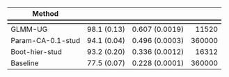 ```{=html}
<table class="table-large">
  <thead>
    <tr>
      <th>Method</th>
      <th style='text-align:center;'><span data-qmd="$\widehat{Cov}$ % (MCSE)"></span></th>
      <th style='text-align:center;'><span data-qmd="$\widehat{w}$ (MCSE)"></span></th>
      <th style='text-align:right;'><span data-qmd="$n_\text{sim}$"></span></th>
    </tr>
  </thead>
  <tbody>
    <tr style="border-top: 2px solid; border-bottom: 2px solid;">
      <td colspan="4"><span data-qmd="AUC (0.66 ± 0.14) - $n_\text{obs}$ = 100"></span></td>
    </tr>
    <tr>
      <td>GLMM-UG</td>
      <td style='text-align:center;'>98.1 (0.13)</td>
      <td style='text-align:center;'>0.607 (0.0019)</td>
      <td style='text-align:right;'>11520</td>
    </tr>
    <tr>
      <td>Param-CA-0.1-stud</td>
      <td style='text-align:center;'>94.1 (0.04)</td>
      <td style='text-align:center;'>0.496 (0.0003)</td>
      <td style='text-align:right;'>360000</td>
    </tr>
    <tr>
      <td>Boot-hier-stud</td>
      <td style='text-align:center;'>93.2 (0.20)</td>
      <td style='text-align:center;'>0.336 (0.0012)</td>
      <td style='text-align:right;'>16312</td>
    </tr>
    <tr>
      <td>Baseline</td>
      <td style='text-align:center;'>77.5 (0.07)</td>
      <td style='text-align:center;'>0.228 (0.0001)</td> 
      <td style='text-align:right;'>360000</td>
    </tr>
  </tbody>
</table>
```
